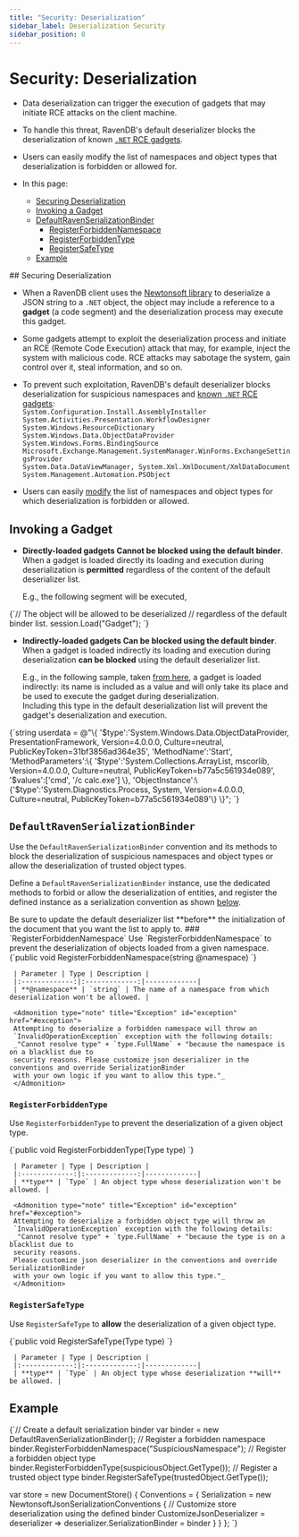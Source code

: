 ---
title: "Security: Deserialization"
sidebar_label: Deserialization Security
sidebar_position: 0
---




# Security: Deserialization
<LanguageSwitcher supportedLanguages={supportedLanguages} />
<LanguageContent language="csharp">

<Admonition type="note" title="Note">

* Data deserialization can trigger the execution of gadgets that 
  may initiate RCE attacks on the client machine.  
* To handle this threat, RavenDB's default deserializer blocks the 
  deserialization of known [`.NET` RCE gadgets](https://cheatsheetseries.owasp.org/cheatsheets/Deserialization_Cheat_Sheet.html#known-net-rce-gadgets).  
* Users can easily modify the list of namespaces and object types 
  that deserialization is forbidden or allowed for.  

* In this page:  
  * [Securing Deserialization](../../client-api/security/deserialization-security#securing-deserialization)  
  * [Invoking a Gadget](../../client-api/security/deserialization-security#invoking-a-gadget)  
  * [DefaultRavenSerializationBinder](../../client-api/security/deserialization-security#defaultravenserializationbinder)  
     * [RegisterForbiddenNamespace](../../client-api/security/deserialization-security#section)  
     * [RegisterForbiddenType](../../client-api/security/deserialization-security#section-1)  
     * [RegisterSafeType](../../client-api/security/deserialization-security#section-2)  
  * [Example](../../client-api/security/deserialization-security#example)  

</Admonition>
## Securing Deserialization

* When a RavenDB client uses the [Newtonsoft library](https://www.newtonsoft.com/json/help/html/SerializingJSON.htm) 
  to deserialize a JSON string to a `.NET` object, the object may include 
  a reference to a **gadget** (a code segment) and the deserialization 
  process may execute this gadget.  
* Some gadgets attempt to exploit the deserialization process and initiate 
  an RCE (Remote Code Execution) attack that may, for example, inject the 
  system with malicious code. RCE attacks may sabotage the system, gain 
  control over it, steal information, and so on.  
* To prevent such exploitation, RavenDB's default deserializer 
  blocks deserialization for suspicious namespaces and 
  [known `.NET` RCE gadgets](https://cheatsheetseries.owasp.org/cheatsheets/Deserialization_Cheat_Sheet.html#known-net-rce-gadgets):  
    `System.Configuration.Install.AssemblyInstaller`  
    `System.Activities.Presentation.WorkflowDesigner`  
    `System.Windows.ResourceDictionary`  
    `System.Windows.Data.ObjectDataProvider`  
    `System.Windows.Forms.BindingSource`  
    `Microsoft.Exchange.Management.SystemManager.WinForms.ExchangeSettingsProvider`  
    `System.Data.DataViewManager, System.Xml.XmlDocument/XmlDataDocument`  
    `System.Management.Automation.PSObject`  

* Users can easily [modify](../../client-api/security/deserialization-security#defaultravenserializationbinder) 
  the list of namespaces and object types for which deserialization is forbidden 
  or allowed.  

  

## Invoking a Gadget

* **Directly-loaded gadgets Cannot be blocked using the default binder**.  
  When a gadget is loaded directly its loading and execution during 
  deserialization is **permitted** regardless of the content of the 
  default deserializer list.  

    E.g., the following segment will be executed,  
<TabItem value="something" label="DeserializationSecurity_load-object">
<CodeBlock language="csharp">
{`// The object will be allowed to be deserialized
// regardless of the default binder list.  
session.Load<object>("Gadget");
`}
</CodeBlock>
</TabItem>

* **Indirectly-loaded gadgets Can be blocked using the default binder**.  
  When a gadget is loaded indirectly its loading and execution during 
  deserialization **can be blocked** using the default deserializer list.  

    E.g., in the following sample, taken [from here](https://book.hacktricks.xyz/pentesting-web/deserialization/basic-.net-deserialization-objectdataprovider-gadgets-expandedwrapper-and-json.net#abusing-json.net), 
    a gadget is loaded indirectly: its name is included as a value 
    and will only take its place and be used to execute the gadget 
    during deserialization.  
    Including this type in the default deserialization list will 
    prevent the gadget's deserialization and execution.  
<TabItem value="something" label="DeserializationSecurity_define-type">
<CodeBlock language="csharp">
{`string userdata = @"\{
    '$type':'System.Windows.Data.ObjectDataProvider, PresentationFramework, Version=4.0.0.0, 
            Culture=neutral, PublicKeyToken=31bf3856ad364e35',
    'MethodName':'Start',
    'MethodParameters':\{
                '$type':'System.Collections.ArrayList, mscorlib, Version=4.0.0.0, 
                        Culture=neutral, PublicKeyToken=b77a5c561934e089',
        '$values':['cmd', '/c calc.exe']
    \},
    'ObjectInstance':\{'$type':'System.Diagnostics.Process, System, Version=4.0.0.0, 
                                Culture=neutral, PublicKeyToken=b77a5c561934e089'\}
\}";
`}
</CodeBlock>
</TabItem>




## `DefaultRavenSerializationBinder`

Use the `DefaultRavenSerializationBinder` convention and its methods to 
block the deserialization of suspicious namespaces and object types or 
allow the deserialization of trusted object types.  

Define a `DefaultRavenSerializationBinder` instance, use the dedicated 
methods to forbid or allow the deserialization of entities, and register 
the defined instance as a serialization convention as shown 
[below](../../client-api/security/deserialization-security#example).  

<Admonition type="note" title="Note">
Be sure to update the default deserializer list **before** the initialization 
of the document that you want the list to apply to.  
</Admonition>
### `RegisterForbiddenNamespace`  
Use `RegisterForbiddenNamespace` to prevent the deserialization of objects loaded from a given namespace.

<TabItem value="something" label="RegisterForbiddenNamespace_definition">
<CodeBlock language="csharp">
{`public void RegisterForbiddenNamespace(string @namespace)
`}
</CodeBlock>
</TabItem>

     | Parameter | Type | Description |
     |:-------------:|:-------------:|-------------|
     | **@namespace** | `string` | The name of a namespace from which deserialization won't be allowed. |

     <Admonition type="note" title="Exception" id="exception" href="#exception">
     Attempting to deserialize a forbidden namespace will throw an 
     `InvalidOperationException` exception with the following details:  
     _"Cannot resolve type" + `type.FullName` + "because the namespace is on a blacklist due to 
     security reasons. Please customize json deserializer in the conventions and override SerializationBinder 
     with your own logic if you want to allow this type."_
     </Admonition>
### `RegisterForbiddenType`  
Use `RegisterForbiddenType` to prevent the deserialization of a given object type.

<TabItem value="something" label="RegisterForbiddenType_definition">
<CodeBlock language="csharp">
{`public void RegisterForbiddenType(Type type)
`}
</CodeBlock>
</TabItem>

     | Parameter | Type | Description |
     |:-------------:|:-------------:|-------------|
     | **type** | `Type` | An object type whose deserialization won't be allowed. |

     <Admonition type="note" title="Exception" id="exception" href="#exception">
     Attempting to deserialize a forbidden object type will throw an 
     `InvalidOperationException` exception with the following details:  
     _"Cannot resolve type" + `type.FullName` + "because the type is on a blacklist due to 
     security reasons. 
     Please customize json deserializer in the conventions and override SerializationBinder 
     with your own logic if you want to allow this type."_
     </Admonition>
### `RegisterSafeType`  
Use `RegisterSafeType` to **allow** the deserialization of a given object type.

<TabItem value="something" label="RegisterSafeType_definition">
<CodeBlock language="csharp">
{`public void RegisterSafeType(Type type)
`}
</CodeBlock>
</TabItem>

     | Parameter | Type | Description |
     |:-------------:|:-------------:|-------------|
     | **type** | `Type` | An object type whose deserialization **will** be allowed. |

## Example

<TabItem value="something" label="DefaultRavenSerializationBinder">
<CodeBlock language="csharp">
{`// Create a default serialization binder
var binder = new DefaultRavenSerializationBinder();
// Register a forbidden namespace
binder.RegisterForbiddenNamespace("SuspiciousNamespace");
// Register a forbidden object type
binder.RegisterForbiddenType(suspiciousObject.GetType());
// Register a trusted object type
binder.RegisterSafeType(trustedObject.GetType());

var store = new DocumentStore()
\{
    Conventions =
    \{
        Serialization = new NewtonsoftJsonSerializationConventions
        \{
            // Customize store deserialization using the defined binder
            CustomizeJsonDeserializer = deserializer => deserializer.SerializationBinder = binder
        \}
    \}
\};
`}
</CodeBlock>
</TabItem>




</LanguageContent>